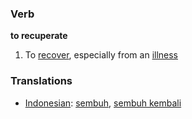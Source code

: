 === Verb ===

'''to recuperate'''

# To [[recover]], especially from an [[illness]]

=== Translations ===
*[[Indonesian]]: [[sembuh]], [[sembuh kembali]]